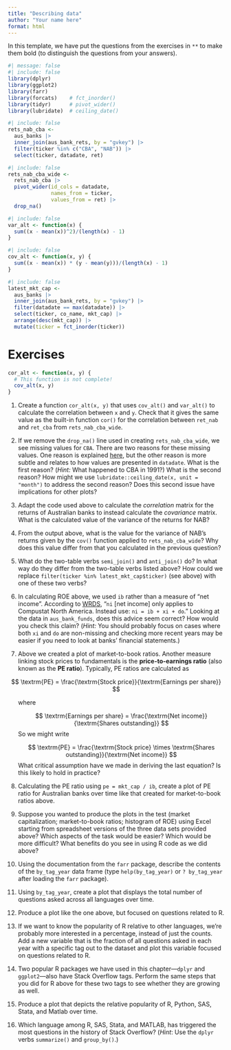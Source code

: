 ```yaml
---
title: "Describing data"
author: "Your name here"
format: html
---
```


In this template, we have put the questions from the exercises in `**` to make them bold (to distinguish the questions from your answers).

```r
#| message: false
#| include: false
library(dplyr)
library(ggplot2)
library(farr)
library(forcats)    # fct_inorder()
library(tidyr)      # pivot_wider()
library(lubridate)  # ceiling_date()
```

```r
#| include: false
rets_nab_cba <-
  aus_banks |>
  inner_join(aus_bank_rets, by = "gvkey") |>
  filter(ticker %in% c("CBA", "NAB")) |>
  select(ticker, datadate, ret)
```

```r
#| include: false
rets_nab_cba_wide <-
  rets_nab_cba |>
  pivot_wider(id_cols = datadate,
              names_from = ticker,
              values_from = ret) |>
  drop_na()
```

```r
#| include: false
var_alt <- function(x) {
  sum((x - mean(x))^2)/(length(x) - 1)
}
```

```r
#| include: false
cov_alt <- function(x, y) {
  sum((x - mean(x)) * (y - mean(y)))/(length(x) - 1)
}
```

```r
#| include: false
latest_mkt_cap <-
  aus_banks |>
  inner_join(aus_bank_rets, by = "gvkey") |>
  filter(datadate == max(datadate)) |>
  select(ticker, co_name, mkt_cap) |>
  arrange(desc(mkt_cap)) |>
  mutate(ticker = fct_inorder(ticker))
```

# Exercises

```r
cor_alt <- function(x, y) {
  # This function is not complete!
  cov_alt(x, y)
}
```
1. Create a function `cor_alt(x, y)` that uses `cov_alt()` and `var_alt()` to calculate the correlation between `x` and `y`.
Check that it gives the same value as the built-in function `cor()` for the correlation between `ret_nab` and `ret_cba` from `rets_nab_cba_wide`.

2. If we remove the `drop_na()` line used in creating `rets_nab_cba_wide`, we see missing values for `CBA`.
There are two reasons for these missing values.
One reason is explained [here](https://en.wikipedia.org/wiki/Commonwealth_Bank), but the other reason is more subtle and relates to how values are presented in `datadate`.
What is the first reason? 
(*Hint:* What happened to CBA in 1991?)
What is the second reason?
How might we use `lubridate::ceiling_date(x, unit = "month")` to address the second reason?
Does this second issue have implications for other plots?

3. Adapt the code used above to calculate the *correlation* matrix for the returns of Australian banks to instead calculate the *covariance* matrix.
What is the calculated value of the variance of the returns for NAB?

4. From the output above, what is the value for the variance of NAB's returns given by the `cov()` function applied to `rets_nab_cba_wide`?
Why does this value differ from that you calculated in the previous question?

5. What do the two-table verbs `semi_join()` and `anti_join()` do?
In what way do they differ from the two-table verbs listed above?
How could we replace `filter(ticker %in% latest_mkt_cap$ticker)` (see above) with one of these two verbs?

6. In calculating ROE above, we used `ib` rather than a measure of "net income".
According to [WRDS](https://wrds-www.wharton.upenn.edu/pages/support/support-articles/compustat/global/ni-net-income-variable/), "`ni` [net income] only applies to Compustat North America. Instead use: `ni = ib + xi + do`."
Looking at the data in `aus_bank_funds`, does this advice seem correct?
How would you check this claim?
(*Hint:* You should probably focus on cases where both `xi` and `do` are non-missing and checking more recent years may be easier if you need to look at banks' financial statements.)

7. Above we created a plot of market-to-book ratios.
Another measure linking stock prices to fundamentals is the **price-to-earnings ratio** (also known as the **PE ratio**).
Typically, PE ratios are calculated as 

$$ \textrm{PE} = \frac{\textrm{Stock price}}{\textrm{Earnings per share}} $$
<ul>
where 

$$ \textrm{Earnings per share} = \frac{\textrm{Net income}}{\textrm{Shares outstanding}} $$
So we might write 

$$ \textrm{PE} = \frac{\textrm{Stock price} \times \textrm{Shares outstanding}}{\textrm{Net income}} $$
What critical assumption have we made in deriving the last equation?
Is this likely to hold in practice?
</ul>

8. Calculating the PE ratio using `pe = mkt_cap / ib`, create a plot of PE ratio for Australian banks over time like that created for market-to-book ratios above.

9. Suppose you wanted to produce the plots in the test (market capitalization; market-to-book ratios; histogram of ROE) using Excel starting from spreadsheet versions of the three data sets provided above?
Which aspects of the task would be easier?
Which would be more difficult?
What benefits do you see in using R code as we did above?

10. Using the documentation from the `farr` package, describe the contents of the `by_tag_year` data frame (type `help(by_tag_year)` or `? by_tag_year` after loading the `farr` package).

11. Using `by_tag_year`, create a plot that displays the total number of questions asked across all languages over time.

12. Produce a plot like the one above, but focused on questions related to R.

13. If we want to know the popularity of R relative to other languages, we're probably more interested in a percentage, instead of just the counts. 
Add a new variable that is the fraction of all questions asked in each year with a specific tag out to the dataset and plot this variable focused on questions related to R.

14. Two popular R packages we have used in this chapter---`dplyr` and `ggplot2`---also have Stack Overflow tags.
Perform the same steps that you did for R above for these two tags to see whether they are growing as well.

15. Produce a plot that depicts the relative popularity of R, Python, SAS, Stata, and Matlab over time.

16. Which language among R, SAS, Stata, and MATLAB, has triggered the most questions in the history of Stack Overflow? 
(*Hint*: Use the `dplyr` verbs `summarize()` and `group_by()`.)
